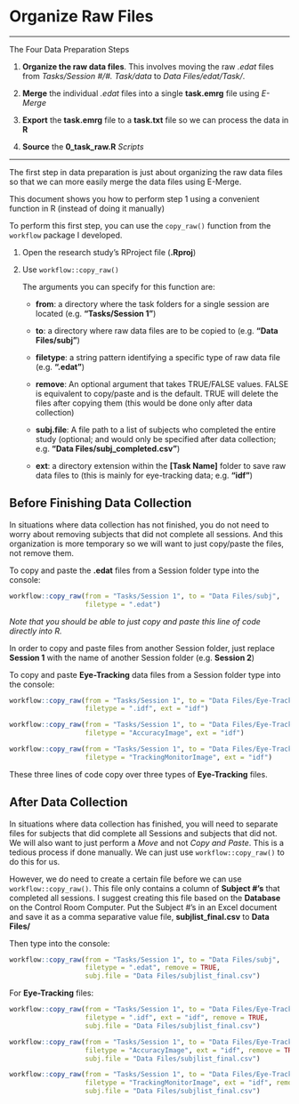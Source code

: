 # Organize Raw Files

----

The Four Data Preparation Steps

1. **Organize the raw data files**. This involves moving the raw *.edat* files from *Tasks/Session #/#. Task/data* to *Data Files/edat/Task/*.

2. **Merge** the individual *.edat* files into a single **task.emrg** file using *E-Merge*

3. **Export** the **task.emrg** file to a **task.txt** file so we can process the data in **R**

4. **Source** the **0_task_raw.R** *Scripts* 

----

The first step in data preparation is just about organizing the raw data files so that we can more easily merge the data files using E-Merge.

This document shows you how to perform step 1 using a convenient function in R (instead of doing it manually)

To perform this first step, you can use the `copy_raw()` function from the `workflow` package I developed.

1. Open the research study's RProject file (**.Rproj**)

2. Use `workflow::copy_raw()`

    The arguments you can specify for this function are:
    
    - __from__: a directory where the task folders for a single session are located (e.g. **"Tasks/Session 1"**)
    
    - __to__: a directory where raw data files are to be copied to (e.g. **"Data Files/subj"**)
    
    - __filetype__: a string pattern identifying a specific type of raw data file (e.g. **".edat"**)
    
    - __remove__: An optional argument that takes TRUE/FALSE values. FALSE is equivalent to copy/paste and is the default. TRUE will delete the files after copying them (this would be done only after data collection)
    
    - __subj.file__: A file path to a list of subjects who completed the entire study (optional; and would only be specified after data collection; e.g. **"Data Files/subj_completed.csv"**)
    
    - __ext__: a directory extension within the **[Task Name]** folder to save raw data files to (this is mainly for eye-tracking data; e.g. **"idf"**)

## Before Finishing Data Collection

In situations where data collection has not finished, you do not need to worry about removing subjects that did not complete all sessions. And this organization is more temporary so we will want to just copy/paste the files, not remove them.

To copy and paste the **.edat** files from a Session folder type into the console:

```r
workflow::copy_raw(from = "Tasks/Session 1", to = "Data Files/subj", 
                   filetype = ".edat")
```

*Note that you should be able to just copy and paste this line of code directly into R.*

In order to copy and paste files from another Session folder, just replace **Session 1** with the name of another Session folder (e.g. **Session 2**)

To copy and paste **Eye-Tracking** data files from a Session folder type into the console:

```r
workflow::copy_raw(from = "Tasks/Session 1", to = "Data Files/Eye-Tracking", 
                   filetype = ".idf", ext = "idf")

workflow::copy_raw(from = "Tasks/Session 1", to = "Data Files/Eye-Tracking",
                   filetype = "AccuracyImage", ext = "idf")

workflow::copy_raw(from = "Tasks/Session 1", to = "Data Files/Eye-Tracking",
                   filetype = "TrackingMonitorImage", ext = "idf")
```

These three lines of code copy over three types of **Eye-Tracking** files.


## After Data Collection
    
In situations where data collection has finished, you will need to separate files for subjects that did complete all Sessions and subjects that did not. We will also want to just perform a *Move* and not *Copy and Paste*. This is a tedious process if done manually. We can just use `workflow::copy_raw()` to do this for us.

However, we do need to create a certain file before we can use `workflow::copy_raw()`. This file only contains a column of **Subject #'s** that completed all sessions. I suggest creating this file based on the **Database** on the Control Room Computer. Put the Subject #'s in an Excel document and save it as a comma separative value file, **subjlist_final.csv** to **Data Files/**

Then type into the console:

```r
workflow::copy_raw(from = "Tasks/Session 1", to = "Data Files/subj", 
                   filetype = ".edat", remove = TRUE, 
                   subj.file = "Data Files/subjlist_final.csv")
```

For **Eye-Tracking** files:

```r
workflow::copy_raw(from = "Tasks/Session 1", to = "Data Files/Eye-Tracking", 
                   filetype = ".idf", ext = "idf", remove = TRUE, 
                   subj.file = "Data Files/subjlist_final.csv")

workflow::copy_raw(from = "Tasks/Session 1", to = "Data Files/Eye-Tracking",
                   filetype = "AccuracyImage", ext = "idf", remove = TRUE, 
                   subj.file = "Data Files/subjlist_final.csv")

workflow::copy_raw(from = "Tasks/Session 1", to = "Data Files/Eye-Tracking",
                   filetype = "TrackingMonitorImage", ext = "idf", remove = TRUE, 
                   subj.file = "Data Files/subjlist_final.csv")
```


